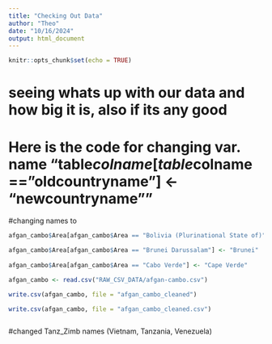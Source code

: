 ```yaml
---
title: "Checking Out Data"
author: "Theo"
date: "10/16/2024"
output: html_document
---
```


```r
knitr::opts_chunk$set(echo = TRUE)
```

# seeing whats up with our data and how big it is, also if its any good
# Here is the code for changing var. name "table$colname[ table$colname == "oldcountryname"] <- "newcountryname""



#changing names to 
```r

afgan_cambo$Area[afgan_cambo$Area == "Bolivia (Plurinational State of)"] <- "Bolivia"

afgan_cambo$Area[afgan_cambo$Area == "Brunei Darussalam"] <- "Brunei"
 
afgan_cambo$Area[afgan_cambo$Area == "Cabo Verde"] <- "Cape Verde"

afgan_cambo <- read.csv("RAW_CSV_DATA/afgan-cambo.csv")

write.csv(afgan_cambo, file = "afgan_cambo_cleaned")

write.csv(afgan_cambo, file = "afgan_cambo_cleaned.csv")

```


```r



```

#changed Tanz_Zimb names (Vietnam, Tanzania, Venezuela)
